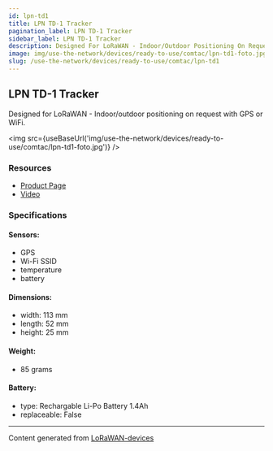 ```yaml
---
id: lpn-td1
title: LPN TD-1 Tracker
pagination_label: LPN TD-1 Tracker
sidebar_label: LPN TD-1 Tracker
description: Designed For LoRaWAN - Indoor/Outdoor Positioning On Request With GPS Or Wifi
image: img/use-the-network/devices/ready-to-use/comtac/lpn-td1-foto.jpg
slug: /use-the-network/devices/ready-to-use/comtac/lpn-td1
---
```



## LPN TD-1 Tracker

Designed for LoRaWAN - Indoor/outdoor positioning on request with GPS or WiFi.

<img src={useBaseUrl('img/use-the-network/devices/ready-to-use/comtac/lpn-td1-foto.jpg')} />

### Resources

- [Product Page](https://www.comtac.ch/en/products/tracking/tracker/lpn-td-1-tracker.html)
- [Video](https://www.youtube.com/watch?v=MYK1AK2qeBk)

### Specifications

#### Sensors:

- GPS
- Wi-Fi SSID
- temperature
- battery

#### Dimensions:

- width: 113 mm
- length: 52 mm
- height: 25 mm

#### Weight:

- 85 grams

#### Battery:

- type: Rechargable Li-Po Battery 1.4Ah
- replaceable: False

---

Content generated from [LoRaWAN-devices](https://github.com/TheThingsNetwork/lorawan-devices)
